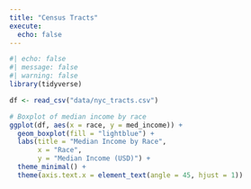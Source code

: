 ```yaml
---
title: "Census Tracts"
execute: 
  echo: false
---
```



```r
#| echo: false
#| message: false
#| warning: false
library(tidyverse)

df <- read_csv("data/nyc_tracts.csv")

```


```r
# Boxplot of median income by race
ggplot(df, aes(x = race, y = med_income)) +
  geom_boxplot(fill = "lightblue") +
  labs(title = "Median Income by Race",
       x = "Race",
       y = "Median Income (USD)") +
  theme_minimal() +
  theme(axis.text.x = element_text(angle = 45, hjust = 1))

```